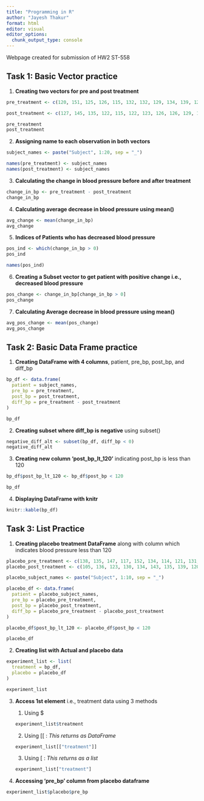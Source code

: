 ```yaml
---
title: "Programming in R"
author: "Jayesh Thakur"
format: html
editor: visual
editor_options: 
  chunk_output_type: console
---
```


Webpage created for submission of HW2 ST-558

## Task 1: Basic Vector practice

1.  **Creating two vectors for pre and post treatment**

```r
pre_treatment <- c(120, 151, 125, 126, 115, 132, 132, 129, 134, 139, 127, 122, 127, 135, 133, 128, 147, 138, 140, 132)

post_treatment <- c(127, 145, 135, 122, 115, 122, 123, 126, 126, 129, 132, 146, 120, 114, 121, 120, 128, 120, 133, 115)

pre_treatment
post_treatment
```

2.  **Assigning name to each observation in both vectors**

```r
subject_names <- paste("Subject", 1:20, sep = "_")

names(pre_treatment) <- subject_names
names(post_treatment) <- subject_names
```

3.  **Calculating the change in blood pressure before and after treatment**

```r
change_in_bp <- pre_treatment - post_treatment
change_in_bp
```

4.  **Calculating average decrease in blood pressure using mean()**

```r
avg_change <- mean(change_in_bp)
avg_change
```

5.  **Indices of Patients who has decreased blood pressure**

```r
pos_ind <- which(change_in_bp > 0)
pos_ind

names(pos_ind)
```

6.  **Creating a Subset vector to get patient with positive change i.e., decreased blood pressure**

```r
pos_change <- change_in_bp[change_in_bp > 0]
pos_change
```

7.  **Calculating Average decrease in blood pressure using mean()**

```r
avg_pos_change <- mean(pos_change)
avg_pos_change
```

## Task 2: Basic Data Frame practice

1.  **Creating DataFrame with 4 columns**, patient, pre_bp, post_bp, and diff_bp

```r
bp_df <- data.frame(
  patient = subject_names,
  pre_bp = pre_treatment,
  post_bp = post_treatment,
  diff_bp = pre_treatment - post_treatment
)

bp_df
```

2.  **Creating subset where diff_bp is negative** using subset()

```r
negative_diff_alt <- subset(bp_df, diff_bp < 0)
negative_diff_alt
```

3.  **Creating new column 'post_bp_lt_120'** indicating post_bp is less than 120

```r
bp_df$post_bp_lt_120 <- bp_df$post_bp < 120

bp_df
```

4.  **Displaying DataFrame with knitr**

```r
knitr::kable(bp_df)
```

## Task 3: List Practice

1.  **Creating placebo treatment DataFrame** along with column which indicates blood pressure less than 120

```r
placebo_pre_treatment <- c(138, 135, 147, 117, 152, 134, 114, 121, 131, 130)
placebo_post_treatment <- c(105, 136, 123, 130, 134, 143, 135, 139, 120, 124)

placebo_subject_names <- paste("Subject", 1:10, sep = "_")

placebo_df <- data.frame(
  patient = placebo_subject_names,
  pre_bp = placebo_pre_treatment,
  post_bp = placebo_post_treatment,
  diff_bp = placebo_pre_treatment - placebo_post_treatment
)

placebo_df$post_bp_lt_120 <- placebo_df$post_bp < 120

placebo_df
```

2.  **Creating list with Actual and placebo data**

```r
experiment_list <- list(
  treatment = bp_df,
  placebo = placebo_df
)

experiment_list
```

3.  **Access 1st element** i.e., treatment data using 3 methods

    1.  Using \$

    ```r
    experiment_list$treatment
    ```

    2.  Using \[\[ : *This returns as DataFrame*

    ```r
    experiment_list[["treatment"]]
    ```

    3.  Using \[ : *This returns as a list*

    ```r
    experiment_list["treatment"]
    ```

4.  **Accessing 'pre_bp' column from placebo dataframe**

```r
experiment_list$placebo$pre_bp
```
